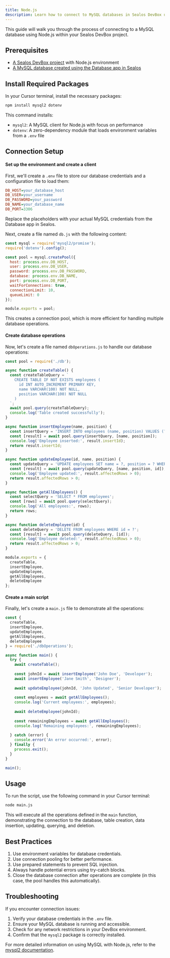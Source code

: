 ```yaml
---
title: Node.js
description: Learn how to connect to MySQL databases in Sealos DevBox using Node.js
---
```


This guide will walk you through the process of connecting to a MySQL database using Node.js within your Sealos DevBox project.

## Prerequisites

- [A Sealos DevBox project](/docs/guides/fundamentals/create-a-project) with Node.js environment
- [A MySQL database created using the Database app in Sealos](./)

## Install Required Packages

In your Cursor terminal, install the necessary packages:

```bash
npm install mysql2 dotenv
```

This command installs:
- `mysql2`: A MySQL client for Node.js with focus on performance
- `dotenv`: A zero-dependency module that loads environment variables from a `.env` file

## Connection Setup

<div className='steps [&_h4]:step'>

#### Set up the environment and create a client

First, we'll create a `.env` file to store our database credentials and a configuration file to load them:

```ini title=".env"
DB_HOST=your_database_host
DB_USER=your_username
DB_PASSWORD=your_password
DB_NAME=your_database_name
DB_PORT=3306
```

Replace the placeholders with your actual MySQL credentials from the Database app in Sealos.

Next, create a file named `db.js` with the following content:

```javascript title="db.js"
const mysql = require('mysql2/promise');
require('dotenv').config();

const pool = mysql.createPool({
  host: process.env.DB_HOST,
  user: process.env.DB_USER,
  password: process.env.DB_PASSWORD,
  database: process.env.DB_NAME,
  port: process.env.DB_PORT,
  waitForConnections: true,
  connectionLimit: 10,
  queueLimit: 0
});

module.exports = pool;
```

This creates a connection pool, which is more efficient for handling multiple database operations.

#### Create database operations

Now, let's create a file named `dbOperations.js` to handle our database operations:

```javascript title="dbOperations.js"
const pool = require('./db');

async function createTable() {
  const createTableQuery = `
    CREATE TABLE IF NOT EXISTS employees (
      id INT AUTO_INCREMENT PRIMARY KEY,
      name VARCHAR(100) NOT NULL,
      position VARCHAR(100) NOT NULL
    )
  `;
  await pool.query(createTableQuery);
  console.log('Table created successfully');
}

async function insertEmployee(name, position) {
  const insertQuery = 'INSERT INTO employees (name, position) VALUES (?, ?)';
  const [result] = await pool.query(insertQuery, [name, position]);
  console.log('Employee inserted:', result.insertId);
  return result.insertId;
}

async function updateEmployee(id, name, position) {
  const updateQuery = 'UPDATE employees SET name = ?, position = ? WHERE id = ?';
  const [result] = await pool.query(updateQuery, [name, position, id]);
  console.log('Employee updated:', result.affectedRows > 0);
  return result.affectedRows > 0;
}

async function getAllEmployees() {
  const selectQuery = 'SELECT * FROM employees';
  const [rows] = await pool.query(selectQuery);
  console.log('All employees:', rows);
  return rows;
}

async function deleteEmployee(id) {
  const deleteQuery = 'DELETE FROM employees WHERE id = ?';
  const [result] = await pool.query(deleteQuery, [id]);
  console.log('Employee deleted:', result.affectedRows > 0);
  return result.affectedRows > 0;
}

module.exports = {
  createTable,
  insertEmployee,
  updateEmployee,
  getAllEmployees,
  deleteEmployee
};
```

#### Create a main script

Finally, let's create a `main.js` file to demonstrate all the operations:

```javascript title="main.js"
const {
  createTable,
  insertEmployee,
  updateEmployee,
  getAllEmployees,
  deleteEmployee
} = require('./dbOperations');

async function main() {
  try {
    await createTable();
    
    const johnId = await insertEmployee('John Doe', 'Developer');
    await insertEmployee('Jane Smith', 'Designer');
    
    await updateEmployee(johnId, 'John Updated', 'Senior Developer');
    
    const employees = await getAllEmployees();
    console.log('Current employees:', employees);
    
    await deleteEmployee(johnId);
    
    const remainingEmployees = await getAllEmployees();
    console.log('Remaining employees:', remainingEmployees);
    
  } catch (error) {
    console.error('An error occurred:', error);
  } finally {
    process.exit();
  }
}

main();
```

</div>

## Usage

To run the script, use the following command in your Cursor terminal:

```bash
node main.js
```

This will execute all the operations defined in the `main` function, demonstrating the connection to the database, table creation, data insertion, updating, querying, and deletion.

## Best Practices

1. Use environment variables for database credentials.
2. Use connection pooling for better performance.
3. Use prepared statements to prevent SQL injection.
4. Always handle potential errors using try-catch blocks.
5. Close the database connection after operations are complete (in this case, the pool handles this automatically).

## Troubleshooting

If you encounter connection issues:

1. Verify your database credentials in the `.env` file.
2. Ensure your MySQL database is running and accessible.
3. Check for any network restrictions in your DevBox environment.
4. Confirm that the `mysql2` package is correctly installed.

For more detailed information on using MySQL with Node.js, refer to the [mysql2 documentation](https://github.com/sidorares/node-mysql2#readme).